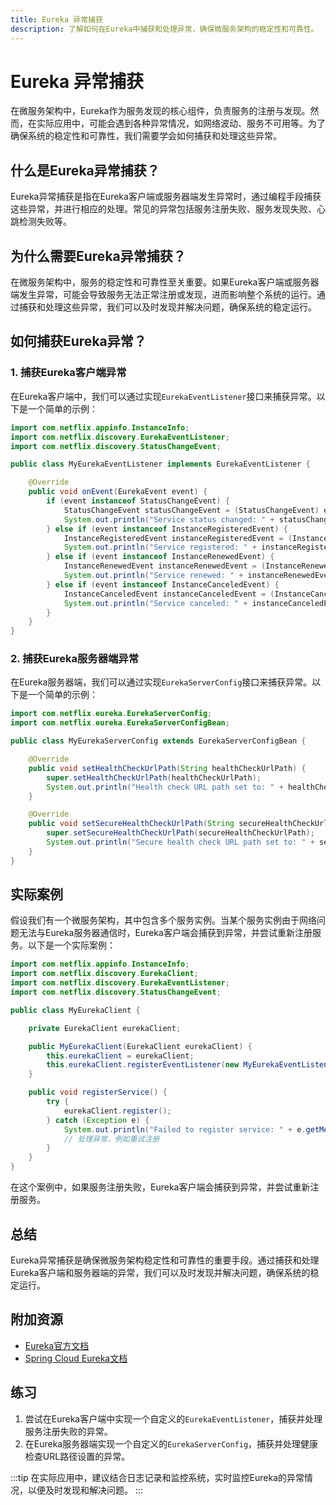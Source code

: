 ```yaml
---
title: Eureka 异常捕获
description: 了解如何在Eureka中捕获和处理异常，确保微服务架构的稳定性和可靠性。
---
```


# Eureka 异常捕获

在微服务架构中，Eureka作为服务发现的核心组件，负责服务的注册与发现。然而，在实际应用中，可能会遇到各种异常情况，如网络波动、服务不可用等。为了确保系统的稳定性和可靠性，我们需要学会如何捕获和处理这些异常。

## 什么是Eureka异常捕获？

Eureka异常捕获是指在Eureka客户端或服务器端发生异常时，通过编程手段捕获这些异常，并进行相应的处理。常见的异常包括服务注册失败、服务发现失败、心跳检测失败等。

## 为什么需要Eureka异常捕获？

在微服务架构中，服务的稳定性和可靠性至关重要。如果Eureka客户端或服务器端发生异常，可能会导致服务无法正常注册或发现，进而影响整个系统的运行。通过捕获和处理这些异常，我们可以及时发现并解决问题，确保系统的稳定运行。

## 如何捕获Eureka异常？

### 1. 捕获Eureka客户端异常

在Eureka客户端中，我们可以通过实现`EurekaEventListener`接口来捕获异常。以下是一个简单的示例：

```java
import com.netflix.appinfo.InstanceInfo;
import com.netflix.discovery.EurekaEventListener;
import com.netflix.discovery.StatusChangeEvent;

public class MyEurekaEventListener implements EurekaEventListener {

    @Override
    public void onEvent(EurekaEvent event) {
        if (event instanceof StatusChangeEvent) {
            StatusChangeEvent statusChangeEvent = (StatusChangeEvent) event;
            System.out.println("Service status changed: " + statusChangeEvent.getStatus());
        } else if (event instanceof InstanceRegisteredEvent) {
            InstanceRegisteredEvent instanceRegisteredEvent = (InstanceRegisteredEvent) event;
            System.out.println("Service registered: " + instanceRegisteredEvent.getInstanceInfo());
        } else if (event instanceof InstanceRenewedEvent) {
            InstanceRenewedEvent instanceRenewedEvent = (InstanceRenewedEvent) event;
            System.out.println("Service renewed: " + instanceRenewedEvent.getInstanceInfo());
        } else if (event instanceof InstanceCanceledEvent) {
            InstanceCanceledEvent instanceCanceledEvent = (InstanceCanceledEvent) event;
            System.out.println("Service canceled: " + instanceCanceledEvent.getInstanceInfo());
        }
    }
}
```

### 2. 捕获Eureka服务器端异常

在Eureka服务器端，我们可以通过实现`EurekaServerConfig`接口来捕获异常。以下是一个简单的示例：

```java
import com.netflix.eureka.EurekaServerConfig;
import com.netflix.eureka.EurekaServerConfigBean;

public class MyEurekaServerConfig extends EurekaServerConfigBean {

    @Override
    public void setHealthCheckUrlPath(String healthCheckUrlPath) {
        super.setHealthCheckUrlPath(healthCheckUrlPath);
        System.out.println("Health check URL path set to: " + healthCheckUrlPath);
    }

    @Override
    public void setSecureHealthCheckUrlPath(String secureHealthCheckUrlPath) {
        super.setSecureHealthCheckUrlPath(secureHealthCheckUrlPath);
        System.out.println("Secure health check URL path set to: " + secureHealthCheckUrlPath);
    }
}
```

## 实际案例

假设我们有一个微服务架构，其中包含多个服务实例。当某个服务实例由于网络问题无法与Eureka服务器通信时，Eureka客户端会捕获到异常，并尝试重新注册服务。以下是一个实际案例：

```java
import com.netflix.appinfo.InstanceInfo;
import com.netflix.discovery.EurekaClient;
import com.netflix.discovery.EurekaEventListener;
import com.netflix.discovery.StatusChangeEvent;

public class MyEurekaClient {

    private EurekaClient eurekaClient;

    public MyEurekaClient(EurekaClient eurekaClient) {
        this.eurekaClient = eurekaClient;
        this.eurekaClient.registerEventListener(new MyEurekaEventListener());
    }

    public void registerService() {
        try {
            eurekaClient.register();
        } catch (Exception e) {
            System.out.println("Failed to register service: " + e.getMessage());
            // 处理异常，例如重试注册
        }
    }
}
```

在这个案例中，如果服务注册失败，Eureka客户端会捕获到异常，并尝试重新注册服务。

## 总结

Eureka异常捕获是确保微服务架构稳定性和可靠性的重要手段。通过捕获和处理Eureka客户端和服务器端的异常，我们可以及时发现并解决问题，确保系统的稳定运行。

## 附加资源

- [Eureka官方文档](https://github.com/Netflix/eureka/wiki)
- [Spring Cloud Eureka文档](https://spring.io/projects/spring-cloud-netflix)

## 练习

1. 尝试在Eureka客户端中实现一个自定义的`EurekaEventListener`，捕获并处理服务注册失败的异常。
2. 在Eureka服务器端实现一个自定义的`EurekaServerConfig`，捕获并处理健康检查URL路径设置的异常。

:::tip
在实际应用中，建议结合日志记录和监控系统，实时监控Eureka的异常情况，以便及时发现和解决问题。
:::
